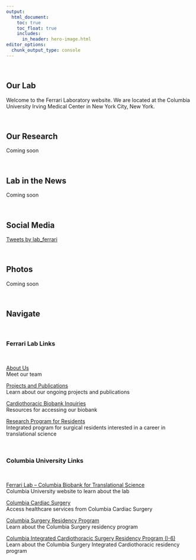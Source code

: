 ```yaml
---
output: 
  html_document:
    toc: true
    toc_float: true
    includes:
      in_header: hero-image.html
editor_options: 
  chunk_output_type: console
---
```


<head>
<link rel="stylesheet" href="https://cdnjs.cloudflare.com/ajax/libs/font-awesome/4.7.0/css/font-awesome.min.css">
</head>

<body>

\

## <i class='fas fa-compass'></i> Our Lab

Welcome to the Ferrari Laboratory website.  We are located at the Columbia University Irving Medical Center in New York City, New York.

\

## <i class='fas fa-flask'></i> Our Research

Coming soon

\


## <i class='fas fa-rss-square'></i> Lab in the News

Coming soon

\

## <i class='fas fa-comments'></i> Social Media

<a class="twitter-timeline" data-width="650" data-height="350" href="https://twitter.com/lab_ferrari?ref_src=twsrc%5Etfw">Tweets by lab_ferrari</a> <script async src="https://platform.twitter.com/widgets.js" charset="utf-8"></script>

\

## <i class='fas fa-camera'></i> Photos 

Coming soon

\


##  <i class='fas fa-bookmark'></i> Navigate

\


### Ferrari Lab Links

\

<i class='fas fa-users'></i> [About Us](about.html)\
Meet our team

<i class='fas fa-flask'></i> [Projects and Publications](projects.html)\
Learn about our ongoing projects and publications

<i class='fas fa-vial'></i> [Cardiothoracic Biobank Inquiries](biobank.html)\
Resources for accessing our biobank

<i class='fas fa-cubes'></i> [Research Program for Residents](program.html)\
Integrated program for surgical residents interested in a career in translational science 

\

### Columbia University Links

\

<i class='fas fa-laptop'></i> [Ferrari Lab – Columbia Biobank for Translational Science](https://columbiasurgery.org/research/ferrari-lab)\
Columbia University website to learn about the lab

<i class='fas fa-hospital-symbol'></i> [Columbia Cardiac Surgery](https://columbiasurgery.org/heart)\
Access healthcare services from Columbia Cardiac Surgery 

<i class='fas fa-procedures'></i> [Columbia Surgery Residency Program](https://columbiasurgery.org/general-surgery-residency)\
Learn about the Columbia Surgery residency program

<i class='fas fa-stethoscope'></i> [Columbia Integrated Cardiothoracic Surgery Residency Program (I-6)](https://columbiasurgery.org/cardiothoracic-training)\
Learn about the Columbia Surgery Integrated Cardiothoracic residency program


\

</body>
